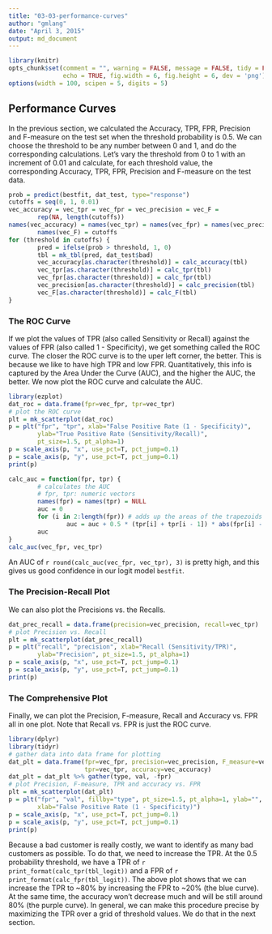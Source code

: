 ```yaml
---
title: "03-03-performance-curves"
author: "gmlang"
date: "April 3, 2015"
output: md_document
---
```


```r
library(knitr)
opts_chunk$set(comment = "", warning = FALSE, message = FALSE, tidy = FALSE,
               echo = TRUE, fig.width = 6, fig.height = 6, dev = 'png')
options(width = 100, scipen = 5, digits = 5)
```

## Performance Curves

In the previous section, we calculated the Accuracy, TPR, FPR, Precision and F-measure on the test set when the threshold probability is 0.5. We can choose the threshold to be any number between 0 and 1, and do the corresponding calculations. Let's vary the threshold from 0 to 1 with an increment of 0.01 and calculate, for each threshold value, the corresponding Accuracy, TPR, FPR, Precision and F-measure on the test data.

```r
prob = predict(bestfit, dat_test, type="response")
cutoffs = seq(0, 1, 0.01)
vec_accuracy = vec_tpr = vec_fpr = vec_precision = vec_F = 
        rep(NA, length(cutoffs))
names(vec_accuracy) = names(vec_tpr) = names(vec_fpr) = names(vec_precision) = 
        names(vec_F) = cutoffs
for (threshold in cutoffs) {
        pred = ifelse(prob > threshold, 1, 0)
        tbl = mk_tbl(pred, dat_test$bad)
        vec_accuracy[as.character(threshold)] = calc_accuracy(tbl)
        vec_tpr[as.character(threshold)] = calc_tpr(tbl)
        vec_fpr[as.character(threshold)] = calc_fpr(tbl)
        vec_precision[as.character(threshold)] = calc_precision(tbl)
        vec_F[as.character(threshold)] = calc_F(tbl)
}
```

### The ROC Curve

If we plot the values of TPR (also called Sensitivity or Recall) against the values of FPR (also called 1 - Specificity), we get something called the ROC curve. The closer the ROC curve is to the uper left corner, the better. This is because we like to have high TPR and low FPR. Quantitatively, this info is captured by the Area Under the Curve (AUC), and the higher the AUC, the better. We now plot the ROC curve and calculate the AUC.

```r
library(ezplot)
dat_roc = data.frame(fpr=vec_fpr, tpr=vec_tpr)
# plot the ROC curve
plt = mk_scatterplot(dat_roc)
p = plt("fpr", "tpr", xlab="False Positive Rate (1 - Specificity)", 
        ylab="True Positive Rate (Sensitivity/Recall)",
        pt_size=1.5, pt_alpha=1)
p = scale_axis(p, "x", use_pct=T, pct_jump=0.1)
p = scale_axis(p, "y", use_pct=T, pct_jump=0.1)
print(p)
```

```r
calc_auc = function(fpr, tpr) {
        # calculates the AUC
        # fpr, tpr: numeric vectors
        names(fpr) = names(tpr) = NULL
        auc = 0
        for (i in 2:length(fpr)) # adds up the areas of the trapezoids 
                auc = auc + 0.5 * (tpr[i] + tpr[i - 1]) * abs(fpr[i] - fpr[i - 1])
        auc
}
calc_auc(vec_fpr, vec_tpr)
```

An AUC of `r round(calc_auc(vec_fpr, vec_tpr), 3)` is pretty high, and this gives us good confidence in our logit model `bestfit`.

### The Precision-Recall Plot

We can also plot the Precisions vs. the Recalls.

```r
dat_prec_recall = data.frame(precision=vec_precision, recall=vec_tpr)
# plot Precision vs. Recall
plt = mk_scatterplot(dat_prec_recall)
p = plt("recall", "precision", xlab="Recall (Sensitivity/TPR)", 
        ylab="Precision", pt_size=1.5, pt_alpha=1)
p = scale_axis(p, "x", use_pct=T, pct_jump=0.1)
p = scale_axis(p, "y", use_pct=T, pct_jump=0.1)
print(p)
```

### The Comprehensive Plot

Finally, we can plot the Precision, F-measure, Recall and Accuracy vs. FPR all in one plot. Note that Recall vs. FPR is just the ROC curve.

```r
library(dplyr)
library(tidyr)
# gather data into data frame for plotting
dat_plt = data.frame(fpr=vec_fpr, precision=vec_precision, F_measure=vec_F,
                     tpr=vec_tpr, accuracy=vec_accuracy)
dat_plt = dat_plt %>% gather(type, val, -fpr)
# plot Precision, F-measure, TPR and accuracy vs. FPR
plt = mk_scatterplot(dat_plt)
p = plt("fpr", "val", fillby="type", pt_size=1.5, pt_alpha=1, ylab="", 
        xlab="False Positive Rate (1 - Specificity)") 
p = scale_axis(p, "x", use_pct=T, pct_jump=0.1)
p = scale_axis(p, "y", use_pct=T, pct_jump=0.1)
print(p)
```

Because a bad customer is really costly, we want to identify as many bad customers as possible. To do that, we need to increase the TPR. At the 0.5 probability threshold, we have a TPR of `r print_format(calc_tpr(tbl_logit))` and a FPR of `r print_format(calc_fpr(tbl_logit))`. The above plot shows that we can increase the TPR to ~80% by increasing the FPR to ~20% (the blue curve). At the same time, the accuracy won't decrease much and will be still around 80% (the purple curve). In general, we can make this procedure precise by maximizing the TPR over a grid of threshold values. We do that in the next section.
